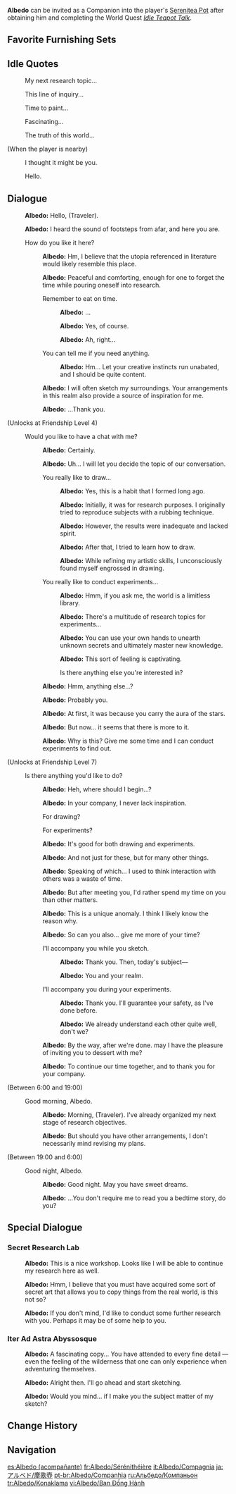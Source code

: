 {{CharacterTabs}}
{{Furnishing Infobox
|title          = Albedo
|id             = 368126
|image          = Character Albedo Thumb.png
|category       = Companion
|subcategory    = Companion
|quality        = 5
|adeptal_energy = 300
|load           = 1200
|description    = Character In-Residence
}}
'''Albedo''' can be invited as a Companion into the player's [[Serenitea Pot]] after obtaining him and completing the World Quest ''[[Idle Teapot Talk]]''.

==Favorite Furnishing Sets==
{{HousingCompanion|favorite}}
{{Companion Favor Table}}

==Idle Quotes==
{{Dialogue start}}
: {{DIcon|Idle}} My next research topic...
: {{DIcon|Idle}} This line of inquiry...
: {{DIcon|Idle}} Time to paint...
: {{DIcon|Idle}} Fascinating...
: {{DIcon|Idle}} The truth of this world...

;(When the player is nearby)
: {{DIcon|Idle}} I thought it might be you.
: {{DIcon|Idle}} Hello.
{{Dialogue end}}

==Dialogue==
{{Dialogue start}}
:{{A|vo albedo mimitomo hello 01.ogg}} '''Albedo:''' Hello, (Traveler).
:{{A|vo albedo mimitomo hello 02.ogg}} '''Albedo:''' I heard the sound of footsteps from afar, and here you are.
:{{DIcon}} How do you like it here?
::{{A|vo albedo mimitomo friendship1 01.ogg}} '''Albedo:''' Hm, I believe that the utopia referenced in literature would likely resemble this place.
::{{A|vo albedo mimitomo friendship1 02.ogg}} '''Albedo:''' Peaceful and comforting, enough for one to forget the time while pouring oneself into research.
::{{DIcon}} Remember to eat on time.
:::{{A|vo albedo mimitomo friendship1 03a 1.ogg}} '''Albedo:''' ...
:::{{A|vo albedo mimitomo friendship1 03a 2.ogg}} '''Albedo:''' Yes, of course.
:::{{A|vo albedo mimitomo friendship1 03a 3.ogg}} '''Albedo:''' Ah, right...
::{{DIcon}} You can tell me if you need anything.
:::{{A|vo albedo mimitomo friendship1 03b.ogg}} '''Albedo:''' Hm... Let your creative instincts run unabated, and I should be quite content.
::{{A|vo albedo mimitomo friendship1 04.ogg}} '''Albedo:''' I will often sketch my surroundings. Your arrangements in this realm also provide a source of inspiration for me.
::{{A|vo albedo mimitomo friendship1 05.ogg}} '''Albedo:''' ...Thank you.
;(Unlocks at Friendship Level 4)
:{{DIcon}} Would you like to have a chat with me?
::{{A|vo albedo mimitomo friendship2 01.ogg}} '''Albedo:''' Certainly.
::{{A|vo albedo mimitomo friendship2 02.ogg}} '''Albedo:''' Uh... I will let you decide the topic of our conversation.
::{{DIcon}} You really like to draw...
:::{{A|vo albedo mimitomo friendship2 03a 1.ogg}} '''Albedo:''' Yes, this is a habit that I formed long ago.
:::{{A|vo albedo mimitomo friendship2 03a 2.ogg}} '''Albedo:''' Initially, it was for research purposes. I originally tried to reproduce subjects with a rubbing technique.
:::{{A|vo albedo mimitomo friendship2 03a 3.ogg}} '''Albedo:''' However, the results were inadequate and lacked spirit.
:::{{A|vo albedo mimitomo friendship2 03a 4.ogg}} '''Albedo:''' After that, I tried to learn how to draw.
:::{{A|vo albedo mimitomo friendship2 03a 5.ogg}} '''Albedo:''' While refining my artistic skills, I unconsciously found myself engrossed in drawing.
::{{DIcon}} You really like to conduct experiments...
:::{{A|vo albedo mimitomo friendship2 03b 1.ogg}} '''Albedo:''' Hmm, if you ask me, the world is a limitless library.
:::{{A|vo albedo mimitomo friendship2 03b 2.ogg}} '''Albedo:''' There's a multitude of research topics for experiments...
:::{{A|vo albedo mimitomo friendship2 03b 3.ogg}} '''Albedo:''' You can use your own hands to unearth unknown secrets and ultimately master new knowledge.
:::{{A|vo albedo mimitomo friendship2 03b 4.ogg}} '''Albedo:''' This sort of feeling is captivating.
:::{{DIcon}} Is there anything else you're interested in?
::{{A|vo albedo mimitomo friendship2 04.ogg}} '''Albedo:''' Hmm, anything else...?
::{{A|vo albedo mimitomo friendship2 05.ogg}} '''Albedo:''' Probably you.
::{{A|vo albedo mimitomo friendship2 06.ogg}} '''Albedo:''' At first, it was because you carry the aura of the stars.
::{{A|vo albedo mimitomo friendship2 07.ogg}} '''Albedo:''' But now... it seems that there is more to it.
::{{A|vo albedo mimitomo friendship2 08.ogg}} '''Albedo:''' Why is this? Give me some time and I can conduct experiments to find out.
;(Unlocks at Friendship Level 7)
:{{DIcon}} Is there anything you'd like to do?
::{{A|vo albedo mimitomo friendship3 01.ogg}} '''Albedo:''' Heh, where should I begin...?
::{{A|vo albedo mimitomo friendship3 02.ogg}} '''Albedo:''' In your company, I never lack inspiration.
::{{DIcon}} For drawing?
::{{DIcon}} For experiments?
::{{A|vo albedo mimitomo friendship3 03.ogg}} '''Albedo:''' It's good for both drawing and experiments.
::{{A|vo albedo mimitomo friendship3 04.ogg}} '''Albedo:''' And not just for these, but for many other things.
::{{A|vo albedo mimitomo friendship3 05.ogg}} '''Albedo:''' Speaking of which... I used to think interaction with others was a waste of time.
::{{A|vo albedo mimitomo friendship3 06.ogg}} '''Albedo:''' But after meeting you, I'd rather spend my time on you than other matters.
::{{A|vo albedo mimitomo friendship3 07.ogg}} '''Albedo:''' This is a unique anomaly. I think I likely know the reason why.
::{{A|vo albedo mimitomo friendship3 08.ogg}} '''Albedo:''' So can you also... give me more of your time?
::{{DIcon}} I'll accompany you while you sketch.
:::{{A|vo albedo mimitomo friendship3 09a 1.ogg}} '''Albedo:''' Thank you. Then, today's subject&mdash;
:::{{A|vo albedo mimitomo friendship3 09a 2.ogg}} '''Albedo:''' You and your realm.
::{{DIcon}} I'll accompany you during your experiments.
:::{{A|vo albedo mimitomo friendship3 09b 1.ogg}} '''Albedo:''' Thank you. I'll guarantee your safety, as I've done before.
:::{{A|vo albedo mimitomo friendship3 09b 2.ogg}} '''Albedo:''' We already understand each other quite well, don't we?
::{{A|vo albedo mimitomo friendship3 10.ogg}} '''Albedo:''' By the way, after we're done. may I have the pleasure of inviting you to dessert with me?
::{{A|vo albedo mimitomo friendship3 11.ogg}} '''Albedo:''' To continue our time together, and to thank you for your company.
;<nowiki>(Between 6:00 and 19:00)</nowiki>
:{{DIcon}} Good morning, Albedo.
::{{A|vo albedo mimitomo morning 01.ogg}} '''Albedo:''' Morning, (Traveler). I've already organized my next stage of research objectives.
::{{A|vo albedo mimitomo morning 02.ogg}} '''Albedo:''' But should you have other arrangements, I don't necessarily mind revising my plans.
;<nowiki>(Between 19:00 and 6:00)</nowiki>
:{{DIcon}} Good night, Albedo.
::{{A|vo albedo mimitomo night 01.ogg}} '''Albedo:''' Good night. May you have sweet dreams.
::{{A|vo albedo mimitomo night 02.ogg}} '''Albedo:''' ...You don't require me to read you a bedtime story, do you?
{{Dialogue end}}

==Special Dialogue==
{{HousingCompanion|special}}

===Secret Research Lab===
{{Dialogue start}}
: {{A|vo mimitomo md albedo alchemy 01.ogg}} '''Albedo:''' This is a nice workshop. Looks like I will be able to continue my research here as well.
:{{A|vo mimitomo md albedo alchemy 02.ogg}} '''Albedo:''' Hmm, I believe that you must have acquired some sort of secret art that allows you to copy things from the real world, is this not so?
:{{A|vo mimitomo md albedo alchemy 03.ogg}} '''Albedo:''' If you don't mind, I'd like to conduct some further research with you. Perhaps it may be of some help to you.
{{Dialogue end}}

===Iter Ad Astra Abyssosque===
{{Dialogue start}}
:{{A|vo mimitomo md albedo adventure 01.ogg}} '''Albedo:''' A fascinating copy... You have attended to every fine detail &mdash; even the feeling of the wilderness that one can only experience when adventuring themselves.
:{{A|vo mimitomo md albedo adventure 02.ogg}} '''Albedo:''' Alright then. I'll go ahead and start sketching.
:{{A|vo mimitomo md albedo adventure 03.ogg}} '''Albedo:''' Would you mind... if I make you the subject matter of my sketch?
{{Dialogue end}}

==Change History==
{{Change History|1.6}}

==Navigation==
{{Furnishing Navbox/Living|Companion}}

[[es:Albedo (acompañante)]]
[[fr:Albedo/Sérénithéière]]
[[it:Albedo/Compagnia]]
[[ja:アルベド/塵歌壺]]
[[pt-br:Albedo/Companhia]]
[[ru:Альбедо/Компаньон]]
[[tr:Albedo/Konaklama]]
[[vi:Albedo/Bạn Đồng Hành]]